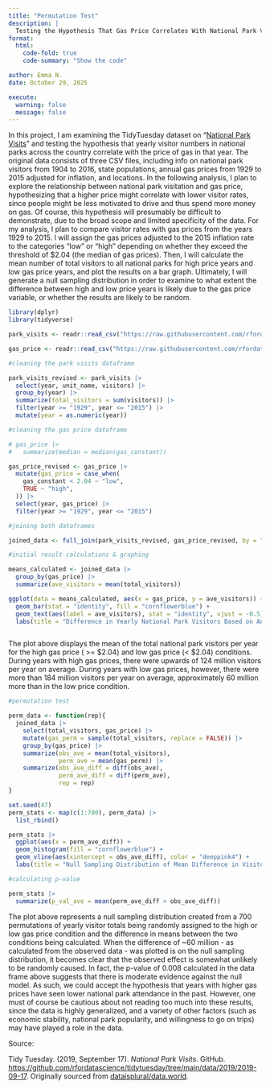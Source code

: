 ```yaml
---
title: "Permutation Test"
description: |
  Testing the Hypothesis That Gas Price Correlates With National Park Visitor Numbers 
format: 
  html:
    code-fold: true
    code-summary: "Show the code"

author: Emma N.
date: October 29, 2025

execute: 
  warning: false
  message: false
---
```


In this project, I am examining the TidyTuesday dataset on "[National Park Visits](https://github.com/rfordatascience/tidytuesday/tree/main/data/2019/2019-09-17)" and testing the hypothesis that yearly visitor numbers in national parks across the country correlate with the price of gas in that year. The original data consists of three CSV files, including info on national park visitors from 1904 to 2016, state populations, annual gas prices from 1929 to 2015 adjusted for inflation, and locations. In the following analysis, I plan to explore the relationship between national park visitation and gas price, hypothesizing that a higher price might correlate with lower visitor rates, since people might be less motivated to drive and thus spend more money on gas. Of course, this hypothesis will presumably be difficult to demonstrate, due to the broad scope and limited specificity of the data. For my analysis, I plan to compare visitor rates with gas prices from the years 1929 to 2015. I will assign the gas prices adjusted to the 2015 inflation rate to the categories "low" or "high" depending on whether they exceed the threshold of \$2.04 (the median of gas prices). Then, I will calculate the mean number of total visitors to all national parks for high price years and low gas price years, and plot the results on a bar graph. Ultimately, I will generate a null sampling distribution in order to examine to what extent the difference between high and low price years is likely due to the gas price variable, or whether the results are likely to be random.

```r

library(dplyr)
library(tidyverse)

park_visits <- readr::read_csv("https://raw.githubusercontent.com/rfordatascience/tidytuesday/main/data/2019/2019-09-17/national_parks.csv")

gas_price <- readr::read_csv("https://raw.githubusercontent.com/rfordatascience/tidytuesday/main/data/2019/2019-09-17/gas_price.csv")

#cleaning the park visits dataframe

park_visits_revised <- park_visits |>
  select(year, unit_name, visitors) |>
  group_by(year) |>
  summarize(total_visitors = sum(visitors)) |>
  filter(year >= "1929", year <= "2015") |>
  mutate(year = as.numeric(year))

#cleaning the gas price dataframe

# gas_price |> 
#   summarize(median = median(gas_constant))

gas_price_revised <- gas_price |>
  mutate(gas_price = case_when(
    gas_constant < 2.04 ~ "low",
    TRUE ~ "high",
  )) |>
  select(year, gas_price) |>
  filter(year >= "1929", year <= "2015")

#joining both dataframes

joined_data <- full_join(park_visits_revised, gas_price_revised, by = "year")

#initial result calculations & graphing

means_calculated <- joined_data |> 
  group_by(gas_price) |> 
  summarize(ave_visitors = mean(total_visitors))

ggplot(data = means_calculated, aes(x = gas_price, y = ave_visitors)) + 
  geom_bar(stat = "identity", fill = "cornflowerblue") +
  geom_text(aes(label = ave_visitors), stat = "identity", vjust = -0.5) +
  labs(title = "Difference in Yearly National Park Visitors Based on Annual Gas Price", x = "Annual Gas Price", y = "Yearly National Park Visitors") 



```

The plot above displays the mean of the total national park visitors per year for the high gas price ( \>= \$2.04) and low gas price (\< \$2.04) conditions. During years with high gas prices, there were upwards of 124 million visitors per year on average. During years with low gas prices, however, there were more than 184 million visitors per year on average, approximately 60 million more than in the low price condition.

```r

#permutation test

perm_data <- function(rep){
  joined_data |> 
    select(total_visitors, gas_price) |> 
    mutate(gas_perm = sample(total_visitors, replace = FALSE)) |> 
    group_by(gas_price) |> 
    summarize(obs_ave = mean(total_visitors),
              perm_ave = mean(gas_perm)) |> 
    summarize(obs_ave_diff = diff(obs_ave),
              perm_ave_diff = diff(perm_ave),
              rep = rep)
}

set.seed(47)
perm_stats <- map(c(1:700), perm_data) |> 
  list_rbind()

perm_stats |> 
  ggplot(aes(x = perm_ave_diff)) + 
  geom_histogram(fill = "cornflowerblue") + 
  geom_vline(aes(xintercept = obs_ave_diff), color = "deeppink4") +
  labs(title = "Null Sampling Distribution of Mean Difference in Visitors", x = "Difference in Means", y = "Count")

#calculating p-value

perm_stats |> 
  summarize(p_val_ave = mean(perm_ave_diff > obs_ave_diff))
```

The plot above represents a null sampling distribution created from a 700 permutations of yearly visitor totals being randomly assigned to the high or low gas price condition and the difference in means between the two conditions being calculated. When the difference of \~60 million - as calculated from the observed data - was plotted is on the null sampling distribution, it becomes clear that the observed effect is somewhat unlikely to be randomly caused. In fact, the p-value of 0.008 calculated in the data frame above suggests that there is moderate evidence against the null model. As such, we could accept the hypothesis that years with higher gas prices have seen lower national park attendance in the past. However, one must of course be cautious about not reading too much into these results, since the data is highly generalized, and a variety of other factors (such as economic stability, national park popularity, and willingness to go on trips) may have played a role in the data.

Source:

Tidy Tuesday. (2019, September 17). *National Park Visits*. GitHub. <https://github.com/rfordatascience/tidytuesday/tree/main/data/2019/2019-09-17>. Originally sourced from [dataisplural/data.world](https://data.world/inform8n/us-national-parks-visitation-1904-2016-with-boundaries). 
